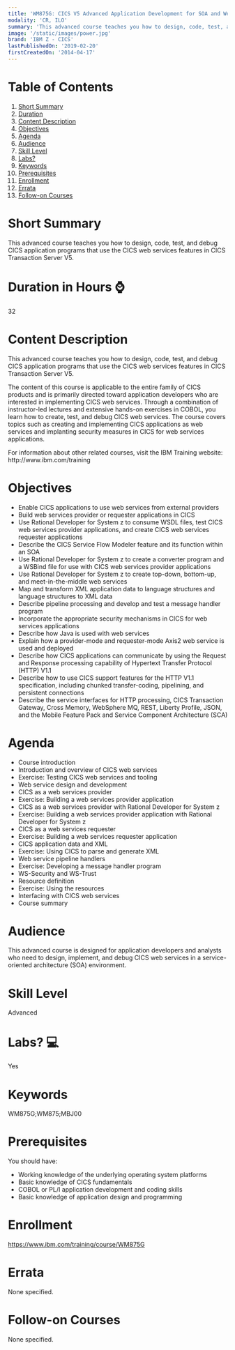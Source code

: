 ```yaml
---
title: 'WM875G: CICS V5 Advanced Application Development for SOA and Web Services'
modality: 'CR, ILO'
summary: 'This advanced course teaches you how to design, code, test, and debug CICS application programs that use the CICS web services features in CICS Transaction Server V5.'
image: '/static/images/power.jpg'
brand: 'IBM Z - CICS'
lastPublishedOn: '2019-02-20'
firstCreatedOn: '2014-04-17'
---
```

# Table of Contents
1.  [Short Summary](#short-summary)
2.  [Duration](#duration-in-hours-)
3.  [Content Description](#content-description)
4.  [Objectives](#objectives)
5.  [Agenda](#agenda)
6.  [Audience](#audience)
7.  [Skill Level](#skill-level)
8.  [Labs?](#labs-)
9.  [Keywords](#keywords)
10. [Prerequisites](#prerequisites)
11. [Enrollment](#enrollment)
12. [Errata](#errata)
13. [Follow-on Courses](#follow-on-courses)

# Short Summary
This advanced course teaches you how to design, code, test, and debug CICS application programs that use the CICS web services features in CICS Transaction Server V5.

# Duration in Hours ⌚
32

# Content Description
<p>This advanced course teaches you how to design, code, test, and debug CICS application programs that use the CICS web services features in CICS Transaction Server V5.</p>

<p>The content of this course is applicable to the entire family of CICS products and is primarily directed toward application developers who are interested in implementing CICS web services. Through a combination of instructor-led lectures and extensive hands-on exercises in COBOL, you learn how to create, test, and debug CICS web services. The course covers topics such as creating and implementing CICS applications as web services and implanting security measures in CICS for web services applications.</p>

<p>For information about other related courses, visit the IBM Training website:<br />
http://www.ibm.com/training</p>

# Objectives
<ul>
	<li>Enable CICS applications to use web services from external providers</li>
	<li>Build web services provider or requester applications in CICS</li>
	<li>Use Rational Developer for System z to consume WSDL files, test CICS web services provider applications, and create CICS web services requester applications</li>
	<li>Describe the CICS Service Flow Modeler feature and its function within an SOA</li>
	<li>Use Rational Developer for System z to create a converter program and a WSBind file for use with CICS web services provider applications</li>
	<li>Use Rational Developer for System z to create top-down, bottom-up, and meet-in-the-middle web services</li>
	<li>Map and transform XML application data to language structures and language structures to XML data</li>
	<li>Describe pipeline processing and develop and test a message handler program</li>
	<li>Incorporate the appropriate security mechanisms in CICS for web services applications</li>
	<li>Describe how Java is used with web services</li>
	<li>Explain how a provider-mode and requester-mode Axis2 web service is used and deployed</li>
	<li>Describe how CICS applications can communicate by using the Request and Response processing capability of Hypertext Transfer Protocol (HTTP) V1.1</li>
	<li>Describe how to use CICS support features for the HTTP V1.1 specification, including chunked transfer-coding, pipelining, and persistent connections</li>
	<li>Describe the service interfaces for HTTP processing, CICS Transaction Gateway, Cross Memory, WebSphere MQ, REST, Liberty Profile, JSON, and the Mobile Feature Pack and Service Component Architecture (SCA)</li>
</ul>

# Agenda
<ul><li>Course introduction</li><li>Introduction and overview of CICS web services</li><li>Exercise: Testing CICS web services and tooling</li><li>Web service design and development</li><li>CICS as a web services provider</li><li>Exercise: Building a web services provider application</li><li>CICS as a web services provider with Rational Developer for System z</li><li>Exercise: Building a web services provider application with Rational Developer for System z</li><li>CICS as a web services requester</li><li>Exercise: Building a web services requester application</li><li>CICS application data and XML</li><li>Exercise: Using CICS to parse and generate XML</li><li>Web service pipeline handlers</li><li>Exercise: Developing a message handler program</li><li>WS-Security and WS-Trust</li><li>Resource definition</li><li>Exercise: Using the resources</li><li>Interfacing with CICS web services</li><li>Course summary</li></ul>

# Audience
<p>This advanced course is designed for application developers and analysts who need to design, implement, and debug CICS web services in a service-oriented architecture (SOA) environment.</p>

# Skill Level
Advanced

# Labs? 💻
Yes

# Keywords
WM875G;WM875;MBJ00

# Prerequisites
<p>You should have:</p>

<ul>
	<li>Working knowledge of the underlying operating system platforms</li>
	<li>Basic knowledge of CICS fundamentals</li>
	<li>COBOL or PL/I application development and coding skills</li>
	<li>Basic knowledge of application design and programming</li>
</ul>

# Enrollment
https://www.ibm.com/training/course/WM875G

# Errata
None specified.

# Follow-on Courses
None specified.

